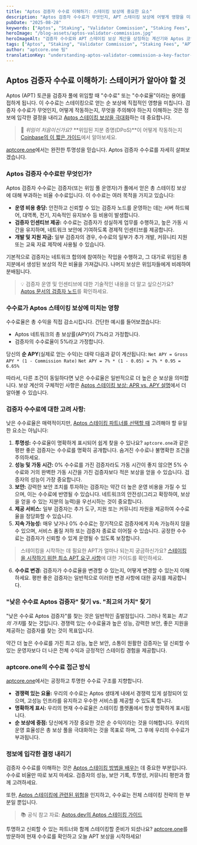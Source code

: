 ```yaml
---
title: "Aptos 검증자 수수료 이해하기: 스테이킹 보상에 중요한 요소"
description: "Aptos 검증자 수수료가 무엇인지, APT 스테이킹 보상에 어떻게 영향을 미치는지, 검증자를 선택할 때 고려해야 할 사항을 알아보세요. aptcore.one의 투명한 접근 방식을 확인해 보세요."
pubDate: "2025-08-28"
keywords: ["Aptos", "Staking", "Validator Commission", "Staking Fees", "APT Rewards", "Delegation", "aptcore.one"]
heroImage: "/blog-assets/aptos-validator-commission.jpg"
heroImageAlt: "검증자 수수료와 APT 스테이킹 보상 계산을 상징하는 계산기와 Aptos 코인"
tags: ["Aptos", "Staking", "Validator Commission", "Staking Fees", "APT Rewards", "Delegation", "aptcore.one"]
author: "aptcore.one 팀"
translationKey: "understanding-aptos-validator-commission-a-key-factor-for-your-staking-rewards"
---
```


## Aptos 검증자 수수료 이해하기: 스테이커가 알아야 할 것

Aptos (APT) 토큰을 검증자 풀에 위임할 때 "수수료" 또는 "수수료율"이라는 용어를 접하게 됩니다. 이 수수료는 스테이킹으로 얻는 순 보상에 직접적인 영향을 미칩니다. 검증자 수수료가 무엇인지, 어떻게 작동하는지, 무엇을 주의해야 하는지 이해하는 것은 정보에 입각한 결정을 내리고 [Aptos 스테이킹 보상을 극대화](/blog/ko/aptos-seuteiking-bosang-eul-geugdaehwa-haneun-gogeub-tibgwa-jeonlyag)하는 데 중요합니다.

> 🧠 _위임이 처음이신가요?_ **위임된 지분 증명(DPoS)**이 어떻게 작동하는지 [Coinbase의 이 짧은 가이드](https://www.coinbase.com/learn/crypto-glossary/what-is-delegated-proof-of-stake-dpos)에서 알아보세요.

[aptcore.one](https://aptcore.one)에서는 완전한 투명성을 믿습니다. Aptos 검증자 수수료를 자세히 살펴보겠습니다.

### Aptos 검증자 수수료란 무엇인가?

Aptos 검증자 수수료는 검증자(또는 위임 풀 운영자)가 풀에서 얻은 총 스테이킹 보상에 대해 부과하는 비율 수수료입니다. 이 수수료는 여러 목적을 가지고 있습니다:

* **운영 비용 충당:** 안전하고 신뢰할 수 있는 검증자 노드를 운영하는 데는 서버 하드웨어, 대역폭, 전기, 지속적인 유지보수 등 비용이 발생합니다.
* **검증자 인센티브 제공:** 수수료는 검증자가 성실하게 업무를 수행하고, 높은 가동 시간을 유지하며, 네트워크 보안에 기여하도록 경제적 인센티브를 제공합니다.
* **개발 및 지원 자금:** 일부 검증자의 경우, 수수료의 일부가 추가 개발, 커뮤니티 지원 또는 교육 자료 제작에 사용될 수 있습니다.

기본적으로 검증자는 네트워크 합의에 참여하는 작업을 수행하고, 그 대가로 위임된 총 지분에서 생성된 보상의 작은 비율을 가져갑니다. 나머지 보상은 위임자들에게 비례하여 분배됩니다.

> 💡 검증자 운영 및 인센티브에 대한 기술적인 내용을 더 알고 싶으신가요?  
> [Aptos 문서의 검증자 노드](https://aptos.dev/en/network/blockchain/validator-nodes)를 확인하세요.

### 수수료가 Aptos 스테이킹 보상에 미치는 영향

수수료율은 총 수익을 직접 감소시킵니다. 간단한 예시를 들어보겠습니다:

* Aptos 네트워크의 총 보상률(APY)이 7%라고 가정합니다.
* 검증자의 수수료율이 5%라고 가정합니다.

당신의 **순 APY**(실제로 얻는 수익)는 대략 다음과 같이 계산됩니다:
`Net APY = Gross APY * (1 - Commission Rate)`
`Net APY = 7% * (1 - 0.05) = 7% * 0.95 = 6.65%`

따라서, 다른 조건이 동일하다면 낮은 수수료율은 일반적으로 더 높은 순 보상을 의미합니다. 보상 계산의 구체적인 사항은 [Aptos 스테이킹 보상: APR vs. APY 설명](/blog/ko/aptos-seuteiking-bosang-aprgwa-apyui-chaijeom-geuligo-aptcoreone-i-ileul-boyeojuneun-bangbeob)에서 더 알아볼 수 있습니다.

### 검증자 수수료에 대한 고려 사항:

낮은 수수료율은 매력적이지만, [Aptos 스테이킹 파트너를 선택할 때](/blog/ko/aptos-seuteiking-pateuneo-seontaeg-aptcoreone-eulo-bosang-gwa-boan-eul-geugdaehwa-haseyo) 고려해야 할 유일한 요소는 아닙니다:

1. **투명성:** 수수료율이 명확하게 표시되어 쉽게 찾을 수 있나요? `aptcore.one`과 같은 평판 좋은 검증자는 수수료를 명확히 공개합니다. 숨겨진 수수료나 불명확한 조건을 주의하세요.
2. **성능 및 가동 시간:** 0% 수수료를 가진 검증자라도 가동 시간이 좋지 않으면 5% 수수료와 거의 완벽한 가동 시간을 가진 검증자보다 적은 보상을 얻을 수 있습니다. 검증자의 성능이 가장 중요합니다.
3. **보안:** 강력한 보안 조치를 투자하는 검증자는 약간 더 높은 운영 비용을 가질 수 있으며, 이는 수수료에 반영될 수 있습니다. 네트워크의 안전성(그리고 확장하여, 보상을 얻을 수 있는 지분의 능력)을 우선시하는 것이 중요합니다.
4. **제공 서비스:** 일부 검증자는 추가 도구, 지원 또는 커뮤니티 자원을 제공하여 수수료율을 정당화할 수 있습니다.
5. **지속 가능성:** 매우 낮거나 0% 수수료는 장기적으로 검증자에게 지속 가능하지 않을 수 있으며, 서비스 품질 저하 또는 검증자 종료로 이어질 수 있습니다. 공정한 수수료는 검증자가 신뢰할 수 있게 운영될 수 있도록 보장합니다.

> 스테이킹을 시작하는 데 필요한 APT가 얼마나 되는지 궁금하신가요? [스테이킹을 시작하기 위한 최소 APT 요구 사항](/blog/ko/aptos-seuteiking-choeso-geum-aeg-sijaghaliomyeon-eolmana-manh-eun-aptga-pilyohalkkayo)에 대한 가이드를 확인하세요.

6. **수수료 변경:** 검증자가 수수료율을 변경할 수 있는지, 어떻게 변경할 수 있는지 이해하세요. 평판 좋은 검증자는 일반적으로 이러한 변경 사항에 대한 공지를 제공합니다.

### "낮은 수수료 Aptos 검증자" 찾기 vs. "최고의 가치" 찾기

"낮은 수수료 Aptos 검증자"를 찾는 것은 일반적인 출발점입니다. 그러나 목표는 *최고의 가치*를 찾는 것입니다. 경쟁력 있는 수수료율과 높은 성능, 강력한 보안, 좋은 지원을 제공하는 검증자를 찾는 것이 목표입니다.

약간 더 높은 수수료를 가진 최고 성능, 높은 보안, 소통이 원활한 검증자는 덜 신뢰할 수 있는 운영자보다 더 나은 전체 수익과 긍정적인 스테이킹 경험을 제공합니다.

### aptcore.one의 수수료 접근 방식

[aptcore.one](https://aptcore.one)에서는 공정하고 투명한 수수료 구조를 지향합니다.
* **경쟁력 있는 요율:** 우리의 수수료는 Aptos 생태계 내에서 경쟁력 있게 설정되어 있으며, 고성능 인프라를 유지하고 우수한 서비스를 제공할 수 있도록 합니다.
* **명확하게 표시:** 우리의 현재 수수료율은 스테이킹 플랫폼에서 항상 명확하게 표시됩니다.
* **순 보상에 중점:** 당신에게 가장 중요한 것은 순 수익이라는 것을 이해합니다. 우리의 운영 효율성은 총 보상 풀을 극대화하는 것을 목표로 하며, 그 후에 우리의 수수료가 부과됩니다.

### 정보에 입각한 결정 내리기

검증자 수수료를 이해하는 것은 [Aptos 스테이킹 방법을 배우는](/blog/ko/aptcoreone-eseo-aptos-apt-seuteiking-eul-sijaghaneun-chobojya-gaideu) 데 중요한 부분입니다. 수수료 비율만 따로 보지 마세요. 검증자의 성능, 보안 기록, 투명성, 커뮤니티 평판과 함께 고려하세요.

또한, [Aptos 스테이킹에 관련된 위험](/blog/ko/aptos-seuteiking-ui-wiheom-ileul-wanhwa-haneun-myeonghwaghan-gaideu)을 인지하고, 수수료는 전체 스테이킹 전략의 한 부분일 뿐입니다.

> 📚 공식 참고 자료: [Aptos.dev의 Aptos 스테이킹 가이드](https://aptos.dev/en/network/blockchain/staking)

투명하고 신뢰할 수 있는 파트너와 함께 스테이킹할 준비가 되셨나요? [aptcore.one](https://aptcore.one)를 방문하여 현재 수수료를 확인하고 오늘 APT 보상을 시작하세요!